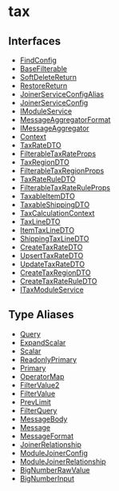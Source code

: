 
# tax

## Interfaces

- [FindConfig](../tax/interfaces/tax.FindConfig.mdx)
- [BaseFilterable](../tax/interfaces/tax.BaseFilterable.mdx)
- [SoftDeleteReturn](../tax/interfaces/tax.SoftDeleteReturn.mdx)
- [RestoreReturn](../tax/interfaces/tax.RestoreReturn.mdx)
- [JoinerServiceConfigAlias](../tax/interfaces/tax.JoinerServiceConfigAlias.mdx)
- [JoinerServiceConfig](../tax/interfaces/tax.JoinerServiceConfig.mdx)
- [IModuleService](../tax/interfaces/tax.IModuleService.mdx)
- [MessageAggregatorFormat](../tax/interfaces/tax.MessageAggregatorFormat.mdx)
- [IMessageAggregator](../tax/interfaces/tax.IMessageAggregator.mdx)
- [Context](../tax/interfaces/tax.Context.mdx)
- [TaxRateDTO](../tax/interfaces/tax.TaxRateDTO.mdx)
- [FilterableTaxRateProps](../tax/interfaces/tax.FilterableTaxRateProps.mdx)
- [TaxRegionDTO](../tax/interfaces/tax.TaxRegionDTO.mdx)
- [FilterableTaxRegionProps](../tax/interfaces/tax.FilterableTaxRegionProps.mdx)
- [TaxRateRuleDTO](../tax/interfaces/tax.TaxRateRuleDTO.mdx)
- [FilterableTaxRateRuleProps](../tax/interfaces/tax.FilterableTaxRateRuleProps.mdx)
- [TaxableItemDTO](../tax/interfaces/tax.TaxableItemDTO.mdx)
- [TaxableShippingDTO](../tax/interfaces/tax.TaxableShippingDTO.mdx)
- [TaxCalculationContext](../tax/interfaces/tax.TaxCalculationContext.mdx)
- [TaxLineDTO](../tax/interfaces/tax.TaxLineDTO.mdx)
- [ItemTaxLineDTO](../tax/interfaces/tax.ItemTaxLineDTO.mdx)
- [ShippingTaxLineDTO](../tax/interfaces/tax.ShippingTaxLineDTO.mdx)
- [CreateTaxRateDTO](../tax/interfaces/tax.CreateTaxRateDTO.mdx)
- [UpsertTaxRateDTO](../tax/interfaces/tax.UpsertTaxRateDTO.mdx)
- [UpdateTaxRateDTO](../tax/interfaces/tax.UpdateTaxRateDTO.mdx)
- [CreateTaxRegionDTO](../tax/interfaces/tax.CreateTaxRegionDTO.mdx)
- [CreateTaxRateRuleDTO](../tax/interfaces/tax.CreateTaxRateRuleDTO.mdx)
- [ITaxModuleService](../tax/interfaces/tax.ITaxModuleService.mdx)

## Type Aliases

- [Query](../tax/types/tax.Query.mdx)
- [ExpandScalar](../tax/types/tax.ExpandScalar.mdx)
- [Scalar](../tax/types/tax.Scalar.mdx)
- [ReadonlyPrimary](../tax/types/tax.ReadonlyPrimary.mdx)
- [Primary](../tax/types/tax.Primary.mdx)
- [OperatorMap](../tax/types/tax.OperatorMap.mdx)
- [FilterValue2](../tax/types/tax.FilterValue2.mdx)
- [FilterValue](../tax/types/tax.FilterValue.mdx)
- [PrevLimit](../tax/types/tax.PrevLimit.mdx)
- [FilterQuery](../tax/types/tax.FilterQuery.mdx)
- [MessageBody](../tax/types/tax.MessageBody.mdx)
- [Message](../tax/types/tax.Message.mdx)
- [MessageFormat](../tax/types/tax.MessageFormat.mdx)
- [JoinerRelationship](../tax/types/tax.JoinerRelationship.mdx)
- [ModuleJoinerConfig](../tax/types/tax.ModuleJoinerConfig.mdx)
- [ModuleJoinerRelationship](../tax/types/tax.ModuleJoinerRelationship.mdx)
- [BigNumberRawValue](../tax/types/tax.BigNumberRawValue.mdx)
- [BigNumberInput](../tax/types/tax.BigNumberInput.mdx)
